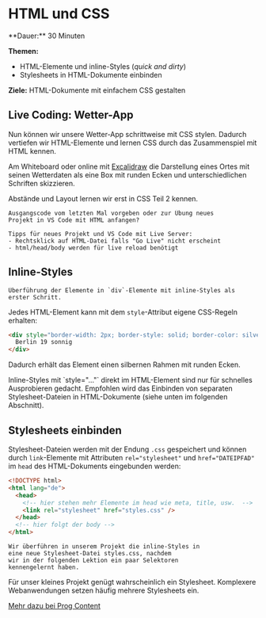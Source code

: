 
# HTML und CSS

<Callout>
  **Dauer:** 30 Minuten

  **Themen:**
  - HTML-Elemente und inline-Styles (_quick and dirty_)
  - Stylesheets in HTML-Dokumente einbinden

  **Ziele:** HTML-Dokumente mit einfachem CSS gestalten
</Callout>

## Live Coding: Wetter-App

Nun können wir unsere Wetter-App schrittweise mit CSS stylen.
Dadurch vertiefen wir HTML-Elemente und lernen CSS durch das 
Zusammenspiel mit HTML kennen.

Am Whiteboard oder online mit [Excalidraw](https://excalidraw.com)
die Darstellung eines Ortes mit seinen Wetterdaten als eine
Box mit runden Ecken und unterschiedlichen Schriften skizzieren.

<Callout type="info">
Abstände und Layout lernen wir erst in CSS Teil 2 kennen.
</Callout>

```
Ausgangscode vom letzten Mal vorgeben oder zur Übung neues 
Projekt in VS Code mit HTML anfangen?
```

```
Tipps für neues Projekt und VS Code mit Live Server:
- Rechtsklick auf HTML-Datei falls "Go Live" nicht erscheint
- html/head/body werden für live reload benötigt
```

## Inline-Styles

```
Überführung der Elemente in `div`-Elemente mit inline-Styles als erster Schritt.
```

Jedes HTML-Element kann mit dem `style`-Attribut eigene
CSS-Regeln erhalten:

```html
<div style="border-width: 2px; border-style: solid; border-color: silver;border-radius: 4px;">
  Berlin 19 sonnig
</div>
```

Dadurch erhält das Element einen silbernen Rahmen mit runden
Ecken.

<Callout type="warning">
Inline-Styles mit `style="..."` direkt im HTML-Element sind
nur für schnelles Ausprobieren gedacht. Empfohlen wird das
Einbinden von separaten Stylesheet-Dateien in HTML-Dokumente (siehe unten im folgenden Abschnitt).
</Callout>


## Stylesheets einbinden

Stylesheet-Dateien werden mit der Endung `.css` gespeichert
und können durch `link`-Elemente mit Attributen `rel="stylesheet"` 
und `href="DATEIPFAD"` im `head` des HTML-Dokuments eingebunden 
werden:

```html
<!DOCTYPE html>
<html lang="de">
  <head>
    <!-- hier stehen mehr Elemente im head wie meta, title, usw.  -->
    <link rel="stylesheet" href="styles.css" />
  </head>
  <!-- hier folgt der body -->
</html>
```

```
Wir überführen in unserem Projekt die inline-Styles in
eine neue Stylesheet-Datei styles.css, nachdem
wir in der folgenden Lektion ein paar Selektoren
kennengelernt haben.
```

<Callout type="info">
Für unser kleines Projekt genügt wahrscheinlich ein
Stylesheet. Komplexere Webanwendungen setzen häufig
mehrere Stylesheets ein.
</Callout>

[Mehr dazu bei Prog Content](https://www.progcontent.com/css-kompakt/html-und-css)